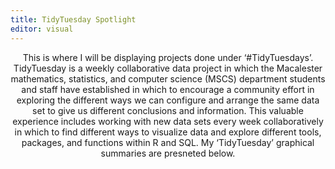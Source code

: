 ```yaml
---
title: TidyTuesday Spotlight
editor: visual
---
```


<center>

This is where I will be displaying projects done under '#TidyTuesdays'. TidyTuesday is a weekly collaborative data project in which the Macalester mathematics, statistics, and computer science (MSCS) department students and staff have established in which to encourage a community effort in exploring the different ways we can configure and arrange the same data set to give us different conclusions and information. This valuable experience includes working with new data sets every week collaboratively in which to find different ways to visualize data and explore different tools, packages, and functions within R and SQL. My 'TidyTuesday' graphical summaries are presneted below.
